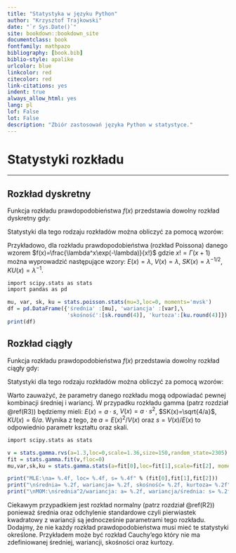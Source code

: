 ```yaml
--- 
title: "Statystyka w języku Python"
author: "Krzysztof Trajkowski"
date: "`r Sys.Date()`"
site: bookdown::bookdown_site
documentclass: book
fontfamily: mathpazo
bibliography: [book.bib]
biblio-style: apalike   
urlcolor: blue
linkcolor: red
citecolor: red
link-citations: yes
indent: true
always_allow_html: yes
lang: pl
lof: False
lot: False
description: "Zbiór zastosowań języka Python w statystyce."
---
```


# Statystyki rozkładu {#R1}

---

## Rozkład dyskretny {#R11}

Funkcja rozkładu prawdopodobieństwa $f(x)$ przedstawia dowolny rozkład dyskretny gdy:
\begin{equation}
0\leq f(x_i)\leq1\quad\textrm{oraz}\quad \sum_{i=1}^{n}f(x_i)=1\quad\textrm{dla}\quad i=1,2,3,\dots,n
(\#eq:prob01)
\end{equation}

Statystyki dla tego rodzaju rozkładów można obliczyć za pomocą wzorów:

\begin{align}
E(x)=\sum_{i=1}^{n}x_i\cdot f(x_i) \quad\longrightarrow\quad
&
\textrm{średnia} (\#eq:Ed)\\[2.5pt]
V(x)=\sum_{i=1}^{n}f(x_i)\cdot \big[x_i-E(x)\big]^2 \quad\longrightarrow\quad
&
\textrm{wariancja} (\#eq:Vd)\\[2.5pt]
SK(x)=\frac{1}{D(x)^3}\sum_{i=1}^{n}f(x_i)\cdot \big[x_i-E(x)\big]^3 \quad\longrightarrow\quad
&
\textrm{skośność} (\#eq:Sd)\\[2.5pt]
KU(x)=\frac{1}{D(x)^4}\sum_{i=1}^{n}f(x_i)\cdot \big[x_i-E(x)\big]^4-3 \quad\longrightarrow\quad
&
\textrm{kurtoza} (\#eq:Kd)
\end{align}

Przykładowo, dla rozkładu prawdopodobieństwa (rozkład Poissona) danego wzorem $f(x)=\frac{\lambda^x\exp(-\lambda)}{x!}$ gdzie $x!=\Gamma(x+1)$ można wyprowadzić następujące wzory: $E(x)= \lambda$, $V(x)=\lambda$, $SK(x)=\lambda^{-1/2}$, $KU(x)=\lambda^{-1}$.
```r
import scipy.stats as stats
import pandas as pd

mu, var, sk, ku = stats.poisson.stats(mu=3,loc=0, moments='mvsk')
df = pd.DataFrame({'średnia' :[mu], 'wariancja' :[var],\
                   'skośność':[sk.round(4)], 'kurtoza':[ku.round(4)]})
print(df)
```

## Rozkład ciągły {#R12}

Funkcja rozkładu prawdopodobieństwa $f(x)$ przedstawia dowolny rozkład ciągły gdy:
\begin{equation}
0\leq f(x_i)\leq1\quad\textrm{oraz}\quad \int_{-\infty}^{+\infty}f(x)\;dx=1
(\#eq:prob02)
\end{equation}

Statystyki dla tego rodzaju rozkładów można obliczyć za pomocą wzorów:

\begin{align}
E(x)=\int_{-\infty}^{\infty}x\cdot f(x)\; dx \quad\longrightarrow\quad
&
\textrm{średnia} (\#eq:Ec)\\[2.5pt]
V(x)=\int_{-\infty}^{\infty} f(x)\cdot\big[x-E(x)\big]^2\; dx \quad\longrightarrow\quad
&
\textrm{wariancja} (\#eq:Vc)\\[2.5pt]
SK(x)=\frac{1}{D(x)^3}\int_{-\infty}^{\infty} f(x)\cdot\big[x-E(x)\big]^3\; dx \quad\longrightarrow\quad
&
\textrm{skośność} (\#eq:Sc)\\[2.5pt]
KU(x)=\frac{1}{D(x)^4}\int_{-\infty}^{\infty}  f(x)\cdot\big[x-E(x)\big]^4\; dx-3 \quad\longrightarrow\quad
&
\textrm{kurtoza} (\#eq:Kc)
\end{align}

Warto zauważyć, że parametry danego rozkładu mogą odpowiadać pewnej kombinacji średniej i wariancj. W przypadku rozkładu gamma (patrz rozdział \@ref(R3)) będziemy mieli: $E(x)=a\cdot s$, $V(x)=a\cdot s^2$, $SK(x)=\sqrt{4/a}$, $KU(x)=6/a$. Wynika z tego, że $a=E(x)^2/V(x)$ oraz $s=V(x)/E(x)$ to odpowiednio parametr kształtu oraz skali.
```r
import scipy.stats as stats

v = stats.gamma.rvs(a=1.3,loc=0,scale=1.36,size=150,random_state=2305)
fit = stats.gamma.fit(v,floc=0)
mu,var,sk,ku = stats.gamma.stats(a=fit[0],loc=fit[1],scale=fit[2], moments='mvsk')

print("MLE:\na= %.4f, loc= %.4f, s= %.4f" % (fit[0],fit[1],fit[2]))
print("\nśrednia= %.2f, wariancja= %.2f, skośność= %.2f, kurtoza= %.2f" % (mu,var,sk,ku))
print("\nMOM:\nśrednia^2/wariancja: a= %.2f, wariancja/średnia: s= %.2f" % (mu**2/var, var/mu))
```
Ciekawym przypadkiem jest rozkład normalny (patrz rozdział \@ref(R2)) ponieważ średnia oraz odchylenie standardowe czyli pierwiastek kwadratowy z wariancji są jednocześnie parametrami tego rozkładu.
Dodajmy, że nie każdy rozkład prawdopodobieństwa musi mieć te statystyki określone.
Przykładem może być rozkład Cauchy'ego który nie ma zdefiniowanej średniej, wariancji, skośności oraz kurtozy.
